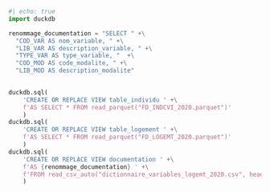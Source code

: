 

```python
#| echo: true
import duckdb

renommage_documentation = "SELECT " +\
  "COD_VAR AS nom_variable, " +\
  "LIB_VAR AS description_variable, " +\
  "TYPE_VAR AS type_variable, "  +\
  "COD_MOD AS code_modalite, " +\
  "LIB_MOD AS description_modalite"
    

duckdb.sql(
    'CREATE OR REPLACE VIEW table_individu ' +\
    f'AS SELECT * FROM read_parquet("FD_INDCVI_2020.parquet")'
    )
duckdb.sql(
    'CREATE OR REPLACE VIEW table_logement ' +\
    f'AS SELECT * FROM read_parquet("FD_LOGEMT_2020.parquet")'
    )
duckdb.sql(
    'CREATE OR REPLACE VIEW documentation ' +\
    f'AS {renommage_documentation} ' +\
    f'FROM read_csv_auto("dictionnaire_variables_logemt_2020.csv", header=true)'
    )
```
